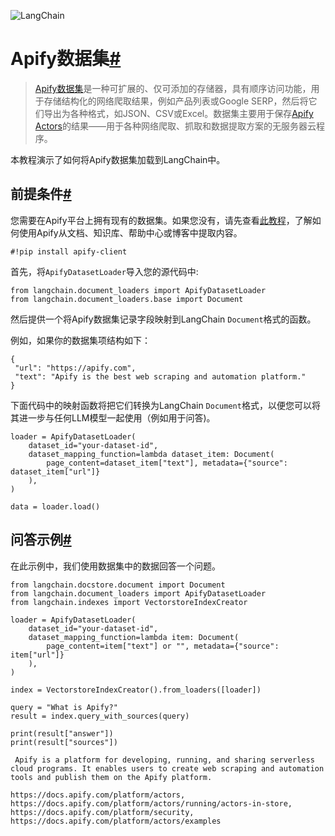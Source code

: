 

<Head>
  <script>
    {
      `(function() {
         var _hmt = _hmt || [];
(function() {
  var hm = document.createElement("script");
  hm.src = "https://hm.baidu.com/hm.js?e60fb290e204e04c5cb6f79b0ac1e697";
  var s = document.getElementsByTagName("script")[0]; 
  s.parentNode.insertBefore(hm, s);
})();
       })();`
    }
  </script>
</Head>

![LangChain](https://pica.zhimg.com/50/v2-56e8bbb52aa271012541c1fe1ceb11a2_r.gif)





Apify数据集[#](#apify-dataset "此标题的永久链接")
======================================

> 
> [Apify数据集](https://docs.apify.com/platform/storage/dataset)是一种可扩展的、仅可添加的存储器，具有顺序访问功能，用于存储结构化的网络爬取结果，例如产品列表或Google SERP，然后将它们导出为各种格式，如JSON、CSV或Excel。数据集主要用于保存[Apify Actors](https://apify.com/store)的结果——用于各种网络爬取、抓取和数据提取方案的无服务器云程序。
> 
> 
> 

本教程演示了如何将Apify数据集加载到LangChain中。

前提条件[#](#prerequisites "此标题的永久链接")
----------------------------------

您需要在Apify平台上拥有现有的数据集。如果您没有，请先查看[此教程](../../../agents/tools/examples/apify)，了解如何使用Apify从文档、知识库、帮助中心或博客中提取内容。

```
#!pip install apify-client

```

首先，将`ApifyDatasetLoader`导入您的源代码中:

```
from langchain.document_loaders import ApifyDatasetLoader
from langchain.document_loaders.base import Document

```

然后提供一个将Apify数据集记录字段映射到LangChain `Document`格式的函数。

例如，如果你的数据集项结构如下：

```
{
 "url": "https://apify.com",
 "text": "Apify is the best web scraping and automation platform."
}

```

下面代码中的映射函数将把它们转换为LangChain `Document`格式，以便您可以将其进一步与任何LLM模型一起使用（例如用于问答)。

```
loader = ApifyDatasetLoader(
    dataset_id="your-dataset-id",
    dataset_mapping_function=lambda dataset_item: Document(
        page_content=dataset_item["text"], metadata={"source": dataset_item["url"]}
    ),
)

```

```
data = loader.load()

```

问答示例[#](#an-example-with-question-answering "Permalink to this headline")
-------------------------------------------------------------------------

在此示例中，我们使用数据集中的数据回答一个问题。

```
from langchain.docstore.document import Document
from langchain.document_loaders import ApifyDatasetLoader
from langchain.indexes import VectorstoreIndexCreator

```

```
loader = ApifyDatasetLoader(
    dataset_id="your-dataset-id",
    dataset_mapping_function=lambda item: Document(
        page_content=item["text"] or "", metadata={"source": item["url"]}
    ),
)

```

```
index = VectorstoreIndexCreator().from_loaders([loader])

```

```
query = "What is Apify?"
result = index.query_with_sources(query)

```

```
print(result["answer"])
print(result["sources"])

```

```
 Apify is a platform for developing, running, and sharing serverless cloud programs. It enables users to create web scraping and automation tools and publish them on the Apify platform.

https://docs.apify.com/platform/actors, https://docs.apify.com/platform/actors/running/actors-in-store, https://docs.apify.com/platform/security, https://docs.apify.com/platform/actors/examples

```

